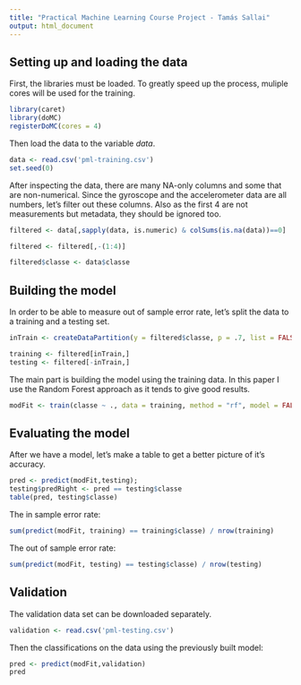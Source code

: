 ```yaml
---
title: "Practical Machine Learning Course Project - Tamás Sallai"
output: html_document
---
```


## Setting up and loading the data

First, the libraries must be loaded. To greatly speed up the process, muliple cores will be used for the training.

```r
library(caret)
library(doMC)
registerDoMC(cores = 4)
```

Then load the data to the variable _data_.

```r
data <- read.csv('pml-training.csv')
set.seed(0)
```

After inspecting the data, there are many NA-only columns and some that are non-numerical. Since the gyroscope and the accelerometer data are all numbers, let's filter out these columns. Also as the first 4 are not measurements but metadata, they should be ignored too.

```r
filtered <- data[,sapply(data, is.numeric) & colSums(is.na(data))==0]

filtered <- filtered[,-(1:4)]

filtered$classe <- data$classe
```

## Building the model

In order to be able to measure out of sample error rate, let's split the data to a training and a testing set.

```r
inTrain <- createDataPartition(y = filtered$classe, p = .7, list = FALSE)

training <- filtered[inTrain,]
testing <- filtered[-inTrain,]
```

The main part is building the model using the training data. In this paper I use the Random Forest approach as it tends to give good results.

```r
modFit <- train(classe ~ ., data = training, method = "rf", model = FALSE)
```

## Evaluating the model

After we have a model, let's make a table to get a better picture of it's accuracy.

```r
pred <- predict(modFit,testing);
testing$predRight <- pred == testing$classe
table(pred, testing$classe)
```

The in sample error rate:

```r
sum(predict(modFit, training) == training$classe) / nrow(training)
```

The out of sample error rate:

```r
sum(predict(modFit, testing) == testing$classe) / nrow(testing)
```

## Validation

The validation data set can be downloaded separately.

```r
validation <- read.csv('pml-testing.csv')
```

Then the classifications on the data using the previously built model:

```r
pred <- predict(modFit,validation)
pred
```
